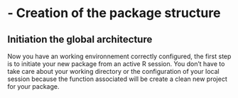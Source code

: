 # - Creation of the package structure

## Initiation the global architecture

Now you have an working environnement correctly configured, the first step is to initiate your new package from an active R session. You don't have to take care about your working directory or the configuration of your local session because the function associated will be create a clean new project for your package.
